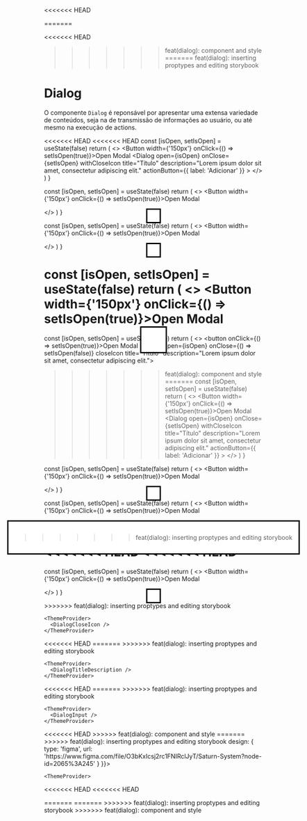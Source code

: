 <<<<<<< HEAD

=======

<<<<<<< HEAD
>>>>>>> feat(dialog): component and style
=======
>>>>>>> feat(dialog): inserting proptypes and editing storybook

<Meta title="Data Display|Dialog" component={Dialog} />

# Dialog

O componente `Dialog` é reponsável por apresentar uma extensa variedade de conteúdos, seja na de transmissão de informações ao usuário, ou até mesmo na execução de actions.

<<<<<<< HEAD
<<<<<<< HEAD
  const [isOpen, setIsOpen] = useState(false)
  return (
    <>
      <Button width={'150px'} onClick={() => setIsOpen(true)}>Open Modal</Button >
      <Dialog
        open={isOpen}
        onClose={setIsOpen}
        withCloseIcon
        title="Título"
        description="Lorem ipsum dolor sit amet, consectetur adipiscing elit."
        actionButton={{
          label: 'Adicionar'
        }}
      >
      </Dialog>
    </>
  )
}

  const [isOpen, setIsOpen] = useState(false)
  return (
    <>
      <Button width={'150px'} onClick={() => setIsOpen(true)}>Open Modal</Button >
      <Dialog
        open={isOpen}
        onClose={setIsOpen}
        title="Título"
        description="Lorem ipsum dolor sit amet, consectetur adipiscing elit."
      >
      </Dialog>
    </>
  )
}

  const [isOpen, setIsOpen] = useState(false)
  return (
    <>
      <Button width={'150px'} onClick={() => setIsOpen(true)}>Open Modal</Button >
      <Dialog
        open={isOpen}
        onClose={setIsOpen}
        title="Título"
        description="Lorem ipsum dolor sit amet, consectetur adipiscing elit."
      >
        <TextField name='base' label='Default'  placeholder='Default' />
      </Dialog>
    </>
  )
}

  const [isOpen, setIsOpen] = useState(false)
  return (
    <>
      <Button width={'150px'} onClick={() => setIsOpen(true)}>Open Modal</Button >
      <Dialog
        open={isOpen}
        onClose={setIsOpen}
        title="Título"
        description="Lorem ipsum dolor sit amet, consectetur adipiscing elit."
      >
        <TextField name='base' label='Default'  placeholder='Default' />
=======
  const [isOpen, setIsOpen] = useState(false)
  return (
    <>
      <button onClick={() => setIsOpen(true)}>Open Modal</button>
      <Dialog open={isOpen} onClose={() => setIsOpen(false)} closeIcon title="Título" description="Lorem ipsum dolor sit amet, consectetur adipiscing elit.">
>>>>>>> feat(dialog): component and style
=======
  const [isOpen, setIsOpen] = useState(false)
  return (
    <>
      <Button width={'150px'} onClick={() => setIsOpen(true)}>Open Modal</Button >
      <Dialog
        open={isOpen}
        onClose={setIsOpen}
        withCloseIcon
        title="Título"
        description="Lorem ipsum dolor sit amet, consectetur adipiscing elit."
        actionButton={{
          label: 'Adicionar'
        }}
      >
      </Dialog>
    </>
  )
}

  const [isOpen, setIsOpen] = useState(false)
  return (
    <>
      <Button width={'150px'} onClick={() => setIsOpen(true)}>Open Modal</Button >
      <Dialog
        open={isOpen}
        onClose={setIsOpen}
        title="Título"
        description="Lorem ipsum dolor sit amet, consectetur adipiscing elit."
      >
      </Dialog>
    </>
  )
}

  const [isOpen, setIsOpen] = useState(false)
  return (
    <>
      <Button width={'150px'} onClick={() => setIsOpen(true)}>Open Modal</Button >
      <Dialog
        open={isOpen}
        onClose={setIsOpen}
        title="Título"
        description="Lorem ipsum dolor sit amet, consectetur adipiscing elit."
      >
>>>>>>> feat(dialog): inserting proptypes and editing storybook
        <TextField name='base' label='Default'  placeholder='Default' />
      </Dialog>
    </>
  )
}

<<<<<<< HEAD
<<<<<<< HEAD
<Canvas>
=======
  const [isOpen, setIsOpen] = useState(false)
  return (
    <>
      <Button width={'150px'} onClick={() => setIsOpen(true)}>Open Modal</Button >
      <Dialog
        open={isOpen}
        onClose={setIsOpen}
        title="Título"
        description="Lorem ipsum dolor sit amet, consectetur adipiscing elit."
      >
        <TextField name='base' label='Default'  placeholder='Default' />
        <TextField name='base' label='Default'  placeholder='Default' />
      </Dialog>
    </>
  )
}

<Preview>
>>>>>>> feat(dialog): inserting proptypes and editing storybook
  <Story name="Close Icon" parameters={{
    design: {
      type: 'figma',
      url: 'https://www.figma.com/file/O3bKxIcsj2rc1FNIRclJyT/Saturn-System?node-id=2065%3A245'
    }
  }}>

    <ThemeProvider>
      <DialogCloseIcon />
    </ThemeProvider>
  </Story>
<<<<<<< HEAD
</Canvas>

<Canvas>
=======
</Preview>

<Preview>
>>>>>>> feat(dialog): inserting proptypes and editing storybook
  <Story name="Título e Descrição" parameters={{
    design: {
      type: 'figma',
      url: 'https://www.figma.com/file/O3bKxIcsj2rc1FNIRclJyT/Saturn-System?node-id=2065%3A245'
    }
  }}>

    <ThemeProvider>
      <DialogTitleDescription />
    </ThemeProvider>
  </Story>
<<<<<<< HEAD
</Canvas>

<Canvas>
=======
</Preview>

<Preview>
>>>>>>> feat(dialog): inserting proptypes and editing storybook
  <Story name="Input" parameters={{
    design: {
      type: 'figma',
      url: 'https://www.figma.com/file/O3bKxIcsj2rc1FNIRclJyT/Saturn-System?node-id=2065%3A245'
    }
  }}>

    <ThemeProvider>
      <DialogInput />
    </ThemeProvider>
  </Story>
<<<<<<< HEAD
</Canvas>



<Canvas>
  <Story name="Input Duplo" parameters={{
=======
<Preview>
  <Story name="Base" parameters={{
>>>>>>> feat(dialog): component and style
=======
</Preview>



<Preview>
  <Story name="Input Duplo" parameters={{
>>>>>>> feat(dialog): inserting proptypes and editing storybook
    design: {
      type: 'figma',
      url: 'https://www.figma.com/file/O3bKxIcsj2rc1FNIRclJyT/Saturn-System?node-id=2065%3A245'
    }
  }}>

    <ThemeProvider>
<<<<<<< HEAD
<<<<<<< HEAD
      <DialogDoubleInput />
    </ThemeProvider>
  </Story>
</Canvas>



<ArgsTable of={Dialog} />
=======
      <DialogProps />
=======
      <DialogDoubleInput />
>>>>>>> feat(dialog): inserting proptypes and editing storybook
    </ThemeProvider>
  </Story>
</Preview>



<Props of={Dialog} />
>>>>>>> feat(dialog): component and style
